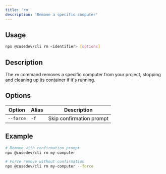 ```yaml
---
title: 'rm'
description: 'Remove a specific computer'
---
```


## Usage

```bash
npx @cusedev/cli rm <identifier> [options]
```

## Description

The `rm` command removes a specific computer from your project, stopping and cleaning up its container if it's running.

## Options

| Option | Alias | Description |
| --- | --- | --- |
| `--force` | `-f` | Skip confirmation prompt |

## Example

```bash
# Remove with confirmation prompt
npx @cusedev/cli rm my-computer

# Force remove without confirmation
npx @cusedev/cli rm my-computer --force
```
